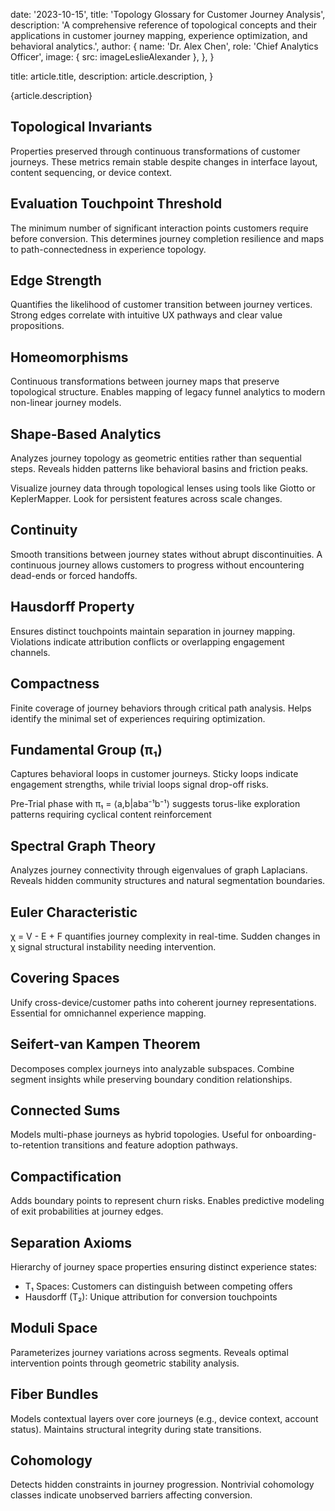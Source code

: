 
  date: '2023-10-15',
  title: 'Topology Glossary for Customer Journey Analysis',
  description:
    'A comprehensive reference of topological concepts and their applications in customer journey mapping, experience optimization, and behavioral analytics.',
  author: {
    name: 'Dr. Alex Chen',
    role: 'Chief Analytics Officer',
    image: { src: imageLeslieAlexander },
  },
}

  title: article.title,
  description: article.description,
}

{article.description}

## Topological Invariants

Properties preserved through continuous transformations of customer journeys. These metrics remain stable despite changes in interface layout, content sequencing, or device context.

## Evaluation Touchpoint Threshold

The minimum number of significant interaction points customers require before conversion. This determines journey completion resilience and maps to path-connectedness in experience topology.

## Edge Strength

Quantifies the likelihood of customer transition between journey vertices. Strong edges correlate with intuitive UX pathways and clear value propositions.

## Homeomorphisms

Continuous transformations between journey maps that preserve topological structure. Enables mapping of legacy funnel analytics to modern non-linear journey models.

## Shape-Based Analytics

Analyzes journey topology as geometric entities rather than sequential steps. Reveals hidden patterns like behavioral basins and friction peaks.

<TopTip>
  Visualize journey data through topological lenses using tools like Giotto or
  KeplerMapper. Look for persistent features across scale changes.
</TopTip>

## Continuity

Smooth transitions between journey states without abrupt discontinuities. A continuous journey allows customers to progress without encountering dead-ends or forced handoffs.

## Hausdorff Property

Ensures distinct touchpoints maintain separation in journey mapping. Violations indicate attribution conflicts or overlapping engagement channels.

## Compactness

Finite coverage of journey behaviors through critical path analysis. Helps identify the minimal set of experiences requiring optimization.

## Fundamental Group (π₁)

Captures behavioral loops in customer journeys. Sticky loops indicate engagement strengths, while trivial loops signal drop-off risks.

<Example>
  Pre-Trial phase with π₁ = ⟨a,b|aba⁻¹b⁻¹⟩ suggests torus-like exploration
  patterns requiring cyclical content reinforcement
</Example>

## Spectral Graph Theory

Analyzes journey connectivity through eigenvalues of graph Laplacians. Reveals hidden community structures and natural segmentation boundaries.

## Euler Characteristic

χ = V - E + F quantifies journey complexity in real-time. Sudden changes in χ signal structural instability needing intervention.

## Covering Spaces

Unify cross-device/customer paths into coherent journey representations. Essential for omnichannel experience mapping.

## Seifert-van Kampen Theorem

Decomposes complex journeys into analyzable subspaces. Combine segment insights while preserving boundary condition relationships.

## Connected Sums

Models multi-phase journeys as hybrid topologies. Useful for onboarding-to-retention transitions and feature adoption pathways.

## Compactification

Adds boundary points to represent churn risks. Enables predictive modeling of exit probabilities at journey edges.

## Separation Axioms

Hierarchy of journey space properties ensuring distinct experience states:

- T₁ Spaces: Customers can distinguish between competing offers
- Hausdorff (T₂): Unique attribution for conversion touchpoints

## Moduli Space

Parameterizes journey variations across segments. Reveals optimal intervention points through geometric stability analysis.

## Fiber Bundles

Models contextual layers over core journeys (e.g., device context, account status). Maintains structural integrity during state transitions.

## Cohomology

Detects hidden constraints in journey progression. Nontrivial cohomology classes indicate unobserved barriers affecting conversion.
